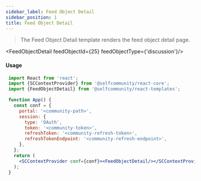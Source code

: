 ```yaml
---
sidebar_label: Feed Object Detail
sidebar_position: 1
title: Feed Object Detail
---
```


> The Feed Object Detail template renders the feed object detail page.



<Logged><FeedObjectDetail feedObjectId={25} feedObjectType={'discussion'}/></Logged>

#### Usage

```jsx
 import React from 'react';
 import {SCContextProvider} from '@selfcommunity/react-core';
 import {FeedObjectDetail} from '@selfcommunity/react-templates';

 function App() {
   const conf = {
     portal: '<community-path>',
     session: {
       type: 'OAuth',
       token: '<community-token>',
       refreshToken: '<community-refresh-token>',
       refreshTokenEndpoint: '<community-refresh-endpoint>',
     },
   };
   return (
     <SCContextProvider conf={conf}><FeedObjectDetail/></SCContextProvider>
   );
 }
 ```
